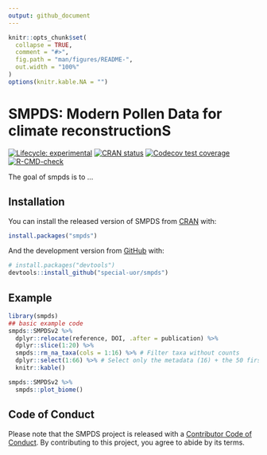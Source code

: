 ```yaml
---
output: github_document
---
```


<!-- README.md is generated from README.Rmd. Please edit that file -->

```r
knitr::opts_chunk$set(
  collapse = TRUE,
  comment = "#>",
  fig.path = "man/figures/README-",
  out.width = "100%"
)
options(knitr.kable.NA = "")
```

# SMPDS: Modern Pollen Data for climate reconstructionS

<!-- badges: start -->
[![Lifecycle: experimental](https://img.shields.io/badge/lifecycle-experimental-orange.svg)](https://www.tidyverse.org/lifecycle/#experimental)
[![CRAN status](https://www.r-pkg.org/badges/version/smpds)](https://CRAN.R-project.org/package=smpds)
[![Codecov test coverage](https://codecov.io/gh/special-uor/smpds/branch/main/graph/badge.svg)](https://codecov.io/gh/special-uor/smpds?branch=main)
[![R-CMD-check](https://github.com/special-uor/smpds/workflows/R-CMD-check/badge.svg)](https://github.com/special-uor/smpds/actions)
<!-- badges: end -->

The goal of smpds is to ...

## Installation

You can install the released version of SMPDS from [CRAN](https://CRAN.R-project.org) with:

``` r
install.packages("smpds")
```

And the development version from [GitHub](https://github.com/) with:

``` r
# install.packages("devtools")
devtools::install_github("special-uor/smpds")
```
## Example

<!-- This is a basic example which shows you how to solve a common problem: -->

```r
library(smpds)
## basic example code
smpds::SMPDSv2 %>%
  dplyr::relocate(reference, DOI, .after = publication) %>%
  dplyr::slice(1:20) %>%
  smpds::rm_na_taxa(cols = 1:16) %>% # Filter taxa without counts
  dplyr::select(1:66) %>% # Select only the metadata (16) + the 50 first taxa
  knitr::kable()
```

```r
smpds::SMPDSv2 %>%
  smpds::plot_biome()
```

## Code of Conduct
  
  Please note that the SMPDS project is released with a [Contributor Code of Conduct](https://contributor-covenant.org/version/2/0/CODE_OF_CONDUCT.html). By contributing to this project, you agree to abide by its terms.
